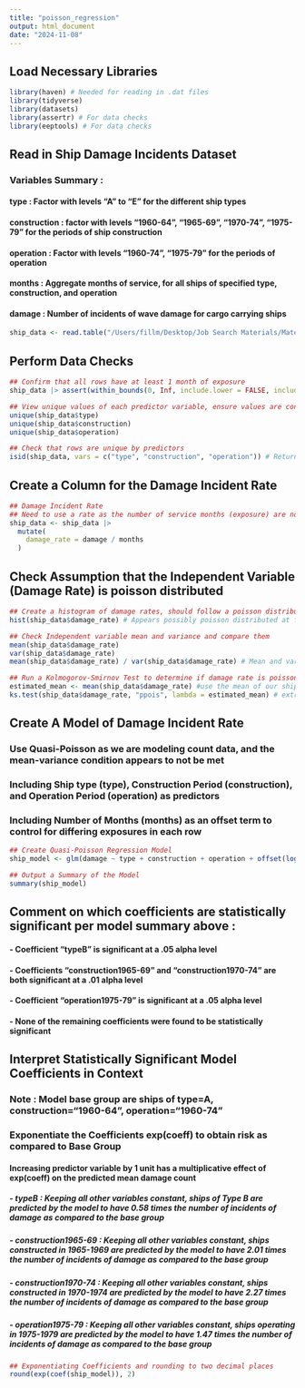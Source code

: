 ---
title: "poisson_regression"
output: html_document
date: "2024-11-08"
---

## Load Necessary Libraries

```{r}
library(haven) # Needed for reading in .dat files
library(tidyverse) 
library(datasets)
library(assertr) # For data checks
library(eeptools) # For data checks

```

## Read in Ship Damage Incidents Dataset

### Variables Summary :

#### type : Factor with levels "A" to "E" for the different ship types

#### construction : factor with levels "1960-64", "1965-69", "1970-74", "1975-79" for the periods of ship construction

#### operation : Factor with levels "1960-74", "1975-79" for the periods of operation

#### months : Aggregate months of service, for all ships of specified type, construction, and operation

#### damage : Number of incidents of wave damage for cargo carrying ships

```{r}
ship_data <- read.table("/Users/fillm/Desktop/Job Search Materials/Materials for Portfolio Project Creation/Poisson Regression/dataset/ships.dat", header = TRUE)
```

## Perform Data Checks

```{r}
## Confirm that all rows have at least 1 month of exposure
ship_data |> assert(within_bounds(0, Inf, include.lower = FALSE, include.upper = FALSE), "months")

## View unique values of each predictor variable, ensure values are consistent with what we expect them to contain 
unique(ship_data$type)
unique(ship_data$construction)
unique(ship_data$operation)

## Check that rows are unique by predictors
isid(ship_data, vars = c("type", "construction", "operation")) # Returns TRUE, signifying the predictor columns together uniquely identify rows, as expected

```

## Create a Column for the Damage Incident Rate

```{r}
## Damage Incident Rate
## Need to use a rate as the number of service months (exposure) are not equal across rows
ship_data <- ship_data |>
  mutate(
    damage_rate = damage / months
  )

```

## Check Assumption that the Independent Variable (Damage Rate) is poisson distributed

```{r}
## Create a histogram of damage rates, should follow a poisson distribution
hist(ship_data$damage_rate) # Appears possibly poisson distributed at first glance

## Check Independent variable mean and variance and compare them
mean(ship_data$damage_rate)
var(ship_data$damage_rate)
mean(ship_data$damage_rate) / var(ship_data$damage_rate) # Mean and variance differ, suggesting equidispersion is not met 

## Run a Kolmogorov-Smirnov Test to determine if damage rate is poisson distributed
estimated_mean <- mean(ship_data$damage_rate) #use the mean of our ship dataset to use as the mean of poisson distribution we will test it against
ks.test(ship_data$damage_rate, "ppois", lambda = estimated_mean) # extremely low p-value, reject null and conclude data are not poisson distributed

```

## Create A Model of Damage Incident Rate

### Use Quasi-Poisson as we are modeling count data, and the mean-variance condition appears to not be met

### Including Ship type (type), Construction Period (construction), and Operation Period (operation) as predictors

### Including Number of Months (months) as an offset term to control for differing exposures in each row

```{r}
## Create Quasi-Poisson Regression Model
ship_model <- glm(damage ~ type + construction + operation + offset(log(months)), family = quasipoisson(link = "log"), data = ship_data)

## Output a Summary of the Model
summary(ship_model)

```

## Comment on which coefficients are statistically significant per model summary above :

#### - Coefficient "typeB" is significant at a .05 alpha level

#### - Coefficients "construction1965-69" and "construction1970-74" are both significant at a .01 alpha level

#### - Coefficient "operation1975-79" is significant at a .05 alpha level

#### - None of the remaining coefficients were found to be statistically significant

## Interpret Statistically Significant Model Coefficients in Context

### Note : Model base group are ships of type=A, construction="1960-64", operation="1960-74"

### Exponentiate the Coefficients exp(coeff) to obtain risk as compared to Base Group

#### Increasing predictor variable by 1 unit has a multiplicative effect of exp(coeff) on the predicted mean damage count

##### - typeB : Keeping all other variables constant, ships of Type B are predicted by the model to have 0.58 times the number of incidents of damage as compared to the base group

##### - construction1965-69 : Keeping all other variables constant, ships constructed in 1965-1969 are predicted by the model to have 2.01 times the number of incidents of damage as compared to the base group

##### - construction1970-74 : Keeping all other variables constant, ships constructed in 1970-1974 are predicted by the model to have 2.27 times the number of incidents of damage as compared to the base group

##### - operation1975-79 : Keeping all other variables constant, ships operating in 1975-1979 are predicted by the model to have 1.47 times the number of incidents of damage as compared to the base group

```{r}
## Exponentiating Coefficients and rounding to two decimal places
round(exp(coef(ship_model)), 2)
```
